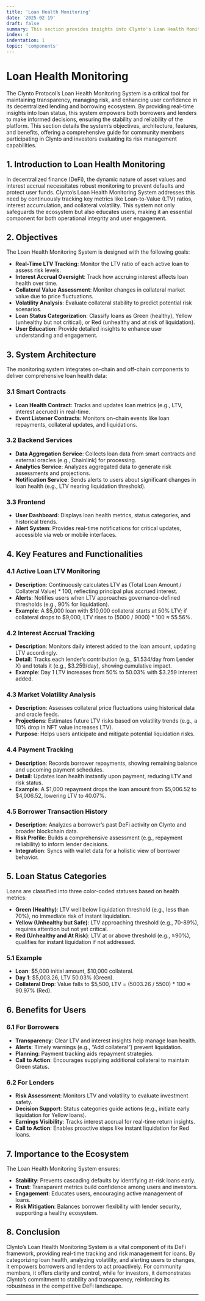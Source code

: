 ```yaml
---
title: 'Loan Health Monitoring'
date: '2025-02-19'
draft: false
summary: This section provides insights into Clynto's Loan Health Monitoring System, designed to track loan status and manage risk. It covers objectives like real-time LTV tracking and volatility analysis, system architecture, key features for monitoring loans, and benefits for borrowers and lenders. Aimed at community members and investors, it highlights how Clynto ensures transparency and stability in its lending ecosystem.
index: 4
indentation: 1
topic: 'components'
---
```


# Loan Health Monitoring

The Clynto Protocol’s Loan Health Monitoring System is a critical tool for maintaining transparency, managing risk, and enhancing user confidence in its decentralized lending and borrowing ecosystem. By providing real-time insights into loan status, this system empowers both borrowers and lenders to make informed decisions, ensuring the stability and reliability of the platform. This section details the system’s objectives, architecture, features, and benefits, offering a comprehensive guide for community members participating in Clynto and investors evaluating its risk management capabilities.

## 1. Introduction to Loan Health Monitoring

In decentralized finance (DeFi), the dynamic nature of asset values and interest accrual necessitates robust monitoring to prevent defaults and protect user funds. Clynto’s Loan Health Monitoring System addresses this need by continuously tracking key metrics like Loan-to-Value (LTV) ratios, interest accumulation, and collateral volatility. This system not only safeguards the ecosystem but also educates users, making it an essential component for both operational integrity and user engagement.

## 2. Objectives

The Loan Health Monitoring System is designed with the following goals:

- **Real-Time LTV Tracking**: Monitor the LTV ratio of each active loan to assess risk levels.
- **Interest Accrual Oversight**: Track how accruing interest affects loan health over time.
- **Collateral Value Assessment**: Monitor changes in collateral market value due to price fluctuations.
- **Volatility Analysis**: Evaluate collateral stability to predict potential risk scenarios.
- **Loan Status Categorization**: Classify loans as Green (healthy), Yellow (unhealthy but not critical), or Red (unhealthy and at risk of liquidation).
- **User Education**: Provide detailed insights to enhance user understanding and engagement.

## 3. System Architecture

The monitoring system integrates on-chain and off-chain components to deliver comprehensive loan health data:

### 3.1 Smart Contracts

- **Loan Health Contract**: Tracks and updates loan metrics (e.g., LTV, interest accrued) in real-time.
- **Event Listener Contracts**: Monitors on-chain events like loan repayments, collateral updates, and liquidations.

### 3.2 Backend Services

- **Data Aggregation Service**: Collects loan data from smart contracts and external oracles (e.g., Chainlink) for processing.
- **Analytics Service**: Analyzes aggregated data to generate risk assessments and projections.
- **Notification Service**: Sends alerts to users about significant changes in loan health (e.g., LTV nearing liquidation threshold).

### 3.3 Frontend

- **User Dashboard**: Displays loan health metrics, status categories, and historical trends.
- **Alert System**: Provides real-time notifications for critical updates, accessible via web or mobile interfaces.

## 4. Key Features and Functionalities

### 4.1 Active Loan LTV Monitoring

- **Description**: Continuously calculates LTV as (Total Loan Amount / Collateral Value) \* 100, reflecting principal plus accrued interest.
- **Alerts**: Notifies users when LTV approaches governance-defined thresholds (e.g., 90% for liquidation).
- **Example**: A $5,000 loan with $10,000 collateral starts at 50% LTV; if collateral drops to $9,000, LTV rises to (5000 / 9000) \* 100 ≈ 55.56%.

### 4.2 Interest Accrual Tracking

- **Description**: Monitors daily interest added to the loan amount, updating LTV accordingly.
- **Detail**: Tracks each lender’s contribution (e.g., $1.534/day from Lender X) and totals it (e.g., $3.259/day), showing cumulative impact.
- **Example**: Day 1 LTV increases from 50% to 50.03% with $3.259 interest added.

### 4.3 Market Volatility Analysis

- **Description**: Assesses collateral price fluctuations using historical data and oracle feeds.
- **Projections**: Estimates future LTV risks based on volatility trends (e.g., a 10% drop in NFT value increases LTV).
- **Purpose**: Helps users anticipate and mitigate potential liquidation risks.

### 4.4 Payment Tracking

- **Description**: Records borrower repayments, showing remaining balance and upcoming payment schedules.
- **Detail**: Updates loan health instantly upon payment, reducing LTV and risk status.
- **Example**: A $1,000 repayment drops the loan amount from $5,006.52 to $4,006.52, lowering LTV to 40.07%.

### 4.5 Borrower Transaction History

- **Description**: Analyzes a borrower’s past DeFi activity on Clynto and broader blockchain data.
- **Risk Profile**: Builds a comprehensive assessment (e.g., repayment reliability) to inform lender decisions.
- **Integration**: Syncs with wallet data for a holistic view of borrower behavior.

## 5. Loan Status Categories

Loans are classified into three color-coded statuses based on health metrics:

- **Green (Healthy)**: LTV well below liquidation threshold (e.g., less than 70%), no immediate risk of instant liquidation.
- **Yellow (Unhealthy but Safe)**: LTV approaching threshold (e.g., 70-89%), requires attention but not yet critical.
- **Red (Unhealthy and At Risk)**: LTV at or above threshold (e.g., ≥90%), qualifies for instant liquidation if not addressed.

### 5.1 Example

- **Loan**: $5,000 initial amount, $10,000 collateral.
- **Day 1**: $5,003.26, LTV 50.03% (Green).
- **Collateral Drop**: Value falls to $5,500, LTV = (5003.26 / 5500) \* 100 ≈ 90.97% (Red).

## 6. Benefits for Users

### 6.1 For Borrowers

- **Transparency**: Clear LTV and interest insights help manage loan health.
- **Alerts**: Timely warnings (e.g., “Add collateral”) prevent liquidation.
- **Planning**: Payment tracking aids repayment strategies.
- **Call to Action**: Encourages supplying additional collateral to maintain Green status.

### 6.2 For Lenders

- **Risk Assessment**: Monitors LTV and volatility to evaluate investment safety.
- **Decision Support**: Status categories guide actions (e.g., initiate early liquidation for Yellow loans).
- **Earnings Visibility**: Tracks interest accrual for real-time return insights.
- **Call to Action**: Enables proactive steps like instant liquidation for Red loans.

## 7. Importance to the Ecosystem

The Loan Health Monitoring System ensures:

- **Stability**: Prevents cascading defaults by identifying at-risk loans early.
- **Trust**: Transparent metrics build confidence among users and investors.
- **Engagement**: Educates users, encouraging active management of loans.
- **Risk Mitigation**: Balances borrower flexibility with lender security, supporting a healthy ecosystem.

## 8. Conclusion

Clynto’s Loan Health Monitoring System is a vital component of its DeFi framework, providing real-time tracking and risk management for loans. By categorizing loan health, analyzing volatility, and alerting users to changes, it empowers borrowers and lenders to act proactively. For community members, it offers clarity and control, while for investors, it demonstrates Clynto’s commitment to stability and transparency, reinforcing its robustness in the competitive DeFi landscape.

---
